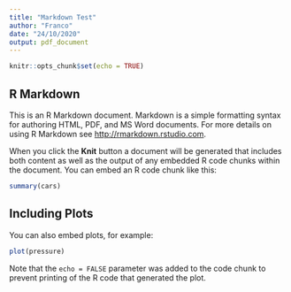```yaml
---
title: "Markdown Test"
author: "Franco"
date: "24/10/2020"
output: pdf_document
---
```


```r
knitr::opts_chunk$set(echo = TRUE)
```

## R Markdown

This is an R Markdown document. Markdown is a simple formatting syntax for authoring HTML, PDF, and MS Word documents. For more details on using R Markdown see <http://rmarkdown.rstudio.com>.

When you click the **Knit** button a document will be generated that includes both content as well as the output of any embedded R code chunks within the document. You can embed an R code chunk like this:

```r
summary(cars)
```

## Including Plots

You can also embed plots, for example:

```r
plot(pressure)
```

Note that the `echo = FALSE` parameter was added to the code chunk to prevent printing of the R code that generated the plot.

```r
```


```r
```


```r
```
```bash
```


```bash
```


```bash
```


```bash
```

```r
```


```r
```
```bash
```


```bash
```

```r

```

```r
```


```r
```

